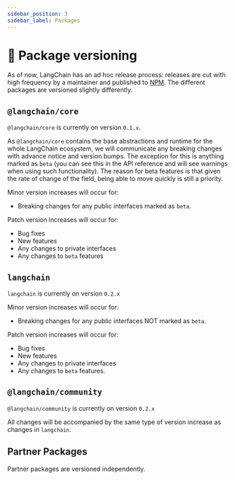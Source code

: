 ```yaml
---
sidebar_position: 3
sidebar_label: Packages
---
```


# 📕 Package versioning

As of now, LangChain has an ad hoc release process: releases are cut with high frequency by
a maintainer and published to [NPM](https://npm.org/).
The different packages are versioned slightly differently.

## `@langchain/core`

`@langchain/core` is currently on version `0.1.x`. 

As `@langchain/core` contains the base abstractions and runtime for the whole LangChain ecosystem, we will communicate any breaking changes with advance notice and version bumps.
The exception for this is anything marked as `beta` (you can see this in the API reference and will see warnings when using such functionality).
The reason for beta features is that given the rate of change of the field, being able to move quickly is still a priority.

Minor version increases will occur for:

- Breaking changes for any public interfaces marked as `beta`.

Patch version increases will occur for:

- Bug fixes
- New features
- Any changes to private interfaces
- Any changes to `beta` features

## `langchain`

`langchain` is currently on version `0.2.x`

Minor version increases will occur for:

- Breaking changes for any public interfaces NOT marked as `beta`.

Patch version increases will occur for:

- Bug fixes
- New features
- Any changes to private interfaces
- Any changes to `beta` features.

## `@langchain/community`

`@langchain/community` is currently on version `0.2.x`

All changes will be accompanied by the same type of version increase as changes in `langchain`.

## Partner Packages

Partner packages are versioned independently.

